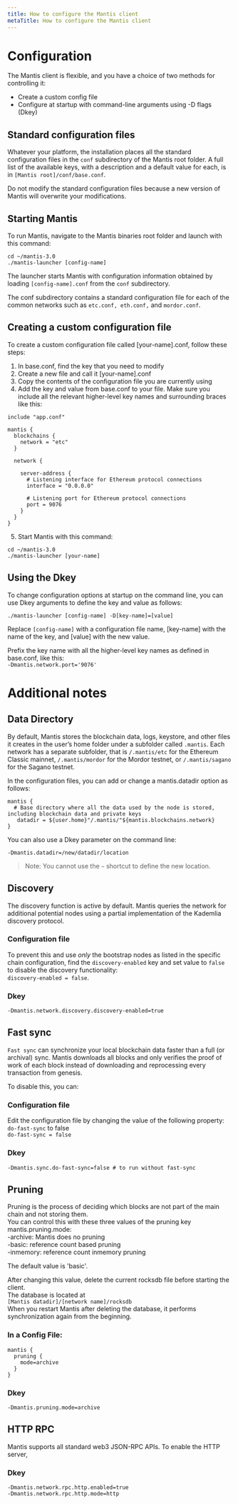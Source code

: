 ```yaml
---
title: How to configure the Mantis client
metaTitle: How to configure the Mantis client
---
```


# Configuration
The Mantis client is flexible, and you have a choice of two methods for controlling it:

 - Create a custom config file
 - Configure at startup with command-line arguments using -D flags (Dkey)

## Standard configuration files
Whatever your platform, the installation places all the standard configuration files in the `conf` subdirectory of the Mantis root folder.
A full list of the available keys, with a description and a default value for each, is in `[Mantis root]/conf/base.conf`.

Do not modify the standard configuration files because a new version of Mantis will overwrite your modifications.

## Starting Mantis
To run Mantis, navigate to the Mantis binaries root folder and launch with this command:

```
cd ~/mantis-3.0
./mantis-launcher [config-name]
```
The launcher starts Mantis with configuration information obtained by loading `[config-name].conf` from the `conf` subdirectory.

The conf subdirectory contains a standard configuration file for each of the common networks such as `etc.conf, eth.conf,` and `mordor.conf`.

## Creating a custom configuration file
To create a custom configuration file called [your-name].conf, follow these steps:
1. In base.conf, find the key that you need to modify
2. Create a new file and call it [your-name].conf
3. Copy the contents of the configuration file you are currently using
4. Add the key and value from base.conf to your file. Make sure you include all the relevant higher-level key names and surrounding braces like this:
```
include "app.conf"

mantis {
  blockchains {
    network = "etc"
  }

  network {

    server-address {
      # Listening interface for Ethereum protocol connections
      interface = "0.0.0.0"

      # Listening port for Ethereum protocol connections
      port = 9076
    }
  }
}
```

5. Start Mantis with this command:
```
cd ~/mantis-3.0
./mantis-launcher [your-name]
``` 

## Using the Dkey
To change configuration options at startup on the command line, you can use Dkey arguments to define the key and value as follows:

```
./mantis-launcher [config-name] -D[key-name]=[value]
```

Replace `[config-name]` with a configuration file name, [key-name] with the name of the key, and [value] with the new value.

Prefix the key name with all the higher-level key names as defined in base.conf, like this:  
`-Dmantis.network.port='9076'`

# Additional notes
## Data Directory
By default, Mantis stores the blockchain data, logs, keystore, and other files it creates in the user’s home folder under a subfolder called `.mantis`. Each network has a separate subfolder, that is `/.mantis/etc` for the Ethereum Classic mainnet, `/.mantis/mordor` for the Mordor testnet, or `/.mantis/sagano` for the Sagano testnet.

In the configuration files, you can add or change a mantis.datadir option as follows:

```
mantis {
  # Base directory where all the data used by the node is stored, including blockchain data and private keys
   datadir = ${user.home}"/.mantis/"${mantis.blockchains.network}
}
```
You can also use a Dkey parameter on the command line:

```
-Dmantis.datadir=/new/datadir/location
```

> Note: You cannot use the `~` shortcut to define the new location.

## Discovery
The discovery function is active by default. Mantis queries the network for additional potential nodes using a partial implementation of the Kademlia discovery protocol.

### Configuration file
To prevent this and use *only* the bootstrap nodes as listed in the specific chain configuration, find the `discovery-enabled` key and set value to `false` to disable the discovery functionality:  
`discovery-enabled = false`.

### Dkey
```
-Dmantis.network.discovery.discovery-enabled=true
```

## Fast sync
`Fast sync` can synchronize your local blockchain data faster than a full (or archival) sync. Mantis downloads all blocks and only verifies the proof of work of each block instead of downloading and reprocessing every transaction from genesis.

To disable this, you can:

### Configuration file
Edit the configuration file by changing the value of the following property: `do-fast-sync` to false  
`do-fast-sync = false`

### Dkey
```
-Dmantis.sync.do-fast-sync=false # to run without fast-sync
```

## Pruning
Pruning is the process of deciding which blocks are not part of the main chain and not storing them.   
You can control this with these three values of the pruning key mantis.pruning.mode:  
-archive:  Mantis does no pruning  
-basic:    reference count based pruning  
-inmemory: reference count inmemory pruning  

The default value is 'basic'.
  
After changing this value, delete the current rocksdb file before starting the client.   
The database is located at  
`[Mantis datadir]/[network name]/rocksdb`  
When you restart Mantis after deleting the database, it performs synchronization again from the beginning.
### In a Config File:
```
mantis {
  pruning {
    mode=archive    
  }
}
```

### Dkey
```
-Dmantis.pruning.mode=archive
```

## HTTP RPC
Mantis supports all standard web3 JSON-RPC APIs.
To enable the HTTP server,

### Dkey
```
-Dmantis.network.rpc.http.enabled=true
-Dmantis.network.rpc.http.mode=http
```
